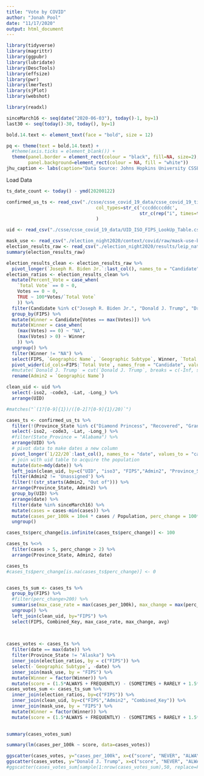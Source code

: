 ```yaml
---
title: "Vote by COVID"
author: "Jonah Pool"
date: "11/17/2020"
output: html_document
---
```


```r
library(tidyverse)
library(magrittr)
library(ggpubr)
library(lubridate)
library(DescTools)
library(effsize)
library(pwr)
library(lmerTest)
library(sjPlot)
library(webshot)

library(readxl)

```

```r
sinceMarch16 <- seq(date("2020-06-03"), today()-1, by=1)
last30 <- seq(today()-30, today(), by=1)

bold.14.text <- element_text(face = "bold", size = 12)

pq <- theme(text = bold.14.text) +
  #theme(axis.ticks = element_blank()) +
  theme(panel.border = element_rect(colour = "black", fill=NA, size=2),
        panel.background=element_rect(colour = NA, fill = "white"))
jhu_caption <- labs(caption="Data Source: Johns Hopkins University CSSE")
```

Load Data
```r
ts_date_count <- today() - ymd(20200122)

confirmed_us_ts <- read_csv("./csse/csse_covid_19_data/csse_covid_19_time_series/time_series_covid19_confirmed_US.csv", 
                                 col_types=str_c('cccddcccddc', 
                                                 str_c(rep("i", times=ts_date_count), collapse=""))
                                 )

uid <- read_csv("./csse/csse_covid_19_data/UID_ISO_FIPS_LookUp_Table.csv", col_types = "cccddcccddci")

mask_use <- read_csv("./election_night2020/context/covid/raw/mask-use-by-county.csv", col_names = c("FIPS","NEVER","RARELY","SOMETIMES","FREQUENTLY","ALWAYS"), col_types = "dddddd", skip=1)
election_results_raw <- read_csv("./election_night2020/results/leip_natl_data.csv")
summary(election_results_raw)
```
```r
election_results_clean <- election_results_raw %>% 
  pivot_longer(`Joseph R. Biden Jr.`:last_col(), names_to = "Candidate", values_to = "Votes")
election_ratios <- election_results_clean %>%
  mutate(Percent_Vote = case_when(
    `Total Vote` == 0 ~ 0,
    Votes == 0 ~ 0,
    TRUE ~ 100*Votes/`Total Vote`
    )) %>% 
  filter(Candidate %in% c("Joseph R. Biden Jr.", "Donald J. Trump", "Dr. Jo Jorgensen")) %>% 
  group_by(FIPS) %>% 
  mutate(Winner = Candidate[Votes == max(Votes)]) %>% 
  mutate(Winner = case_when(
    (max(Votes) == 0) ~ "NA",
    (max(Votes) > 0) ~ Winner
    )) %>% 
  ungroup() %>% 
  filter(Winner != "NA") %>% 
  select(FIPS, `Geographic Name`, `Geographic Subtype`, Winner, `Total Vote`, Candidate, Votes, Percent_Vote) %>% 
  pivot_wider(id_cols=FIPS:`Total Vote`, names_from = "Candidate", values_from = "Percent_Vote") %>% 
  #mutate(`Donald J. Trump` = cut(`Donald J. Trump`, breaks = c(-Inf, seq(5, 100, by = 5)), labels = c(paste(seq(5,100,by=5), rep("%"))))) %>% 
  rename(Admin2 = `Geographic Name`)
```

```r
clean_uid <- uid %>% 
  select(-iso2, -code3, -Lat, -Long_) %>% 
  arrange(UID)
```


```r
#matches("`(1?[0-9]{1})/([0-2]?[0-9]{1}/20)`")

cases_ts <- confirmed_us_ts %>%
  filter(!(Province_State %in% c("Diamond Princess", "Recovered", "Grand Princess"))) %>%
  select(-iso2, -code3, -Lat, -Long_) %>% 
  #filter(State_Province = "Alabama") %>% 
  arrange(UID) %>% 
  # pivot data to make dates a new column
  pivot_longer(`1/22/20`:last_col(), names_to = "date", values_to = "cases") %>%
  # join with uid table to acquire the population
  mutate(date=mdy(date)) %>% 
  left_join(clean_uid, by=c("UID", "iso3", "FIPS","Admin2", "Province_State", "Country_Region", "Combined_Key")) %>% 
  filter(Admin2 != 'Unassigned') %>% 
  filter(!(str_starts(Admin2, "Out of"))) %>% 
  arrange(Province_State, Admin2) %>% 
  group_by(UID) %>% 
  arrange(date) %>% 
  filter(date %in% sinceMarch16) %>% 
  mutate(cases = cases-min(cases)) %>% 
  mutate(cases_per_100k = 10e4 * cases / Population, perc_change = 100*(cases_per_100k-lag(cases_per_100k,1))/ lag(cases_per_100k,1)) %>% 
  ungroup()

cases_ts$perc_change[is.infinite(cases_ts$perc_change)] <- 100

cases_ts %<>% 
  filter(cases > 5, perc_change > 2) %>%  
  arrange(Province_State, Admin2, date)

cases_ts
#cases_ts$perc_change[is.na(cases_ts$perc_change)] <- 0


cases_ts_sum <- cases_ts %>% 
  group_by(FIPS) %>% 
  #filter(perc_change>200) %>% 
  summarise(max_case_rate = max(cases_per_100k), max_change = max(perc_change), avg = mean(perc_change)) %>%
  ungroup() %>% 
  left_join(clean_uid, by="FIPS") %>% 
  select(FIPS, Combined_Key, max_case_rate, max_change, avg)
  
  
```


```r
cases_votes <- cases_ts %>% 
  filter(date == max(date)) %>% 
  filter(Province_State != "Alaska") %>% 
  inner_join(election_ratios, by = c("FIPS")) %>% 
  select(-`Geographic Subtype`, -date) %>% 
  inner_join(mask_use, by = "FIPS") %>% 
  mutate(Winner = factor(Winner)) %>% 
  mutate(score = (1.5*ALWAYS + FREQUENTLY) - (SOMETIMES + RARELY + 1.5*NEVER))
cases_votes_sum <- cases_ts_sum %>% 
  inner_join(election_ratios, by=c("FIPS")) %>% 
  inner_join(clean_uid, by=c("FIPS","Admin2", "Combined_Key")) %>% 
  inner_join(mask_use, by = "FIPS") %>% 
  mutate(Winner = factor(Winner)) %>% 
  mutate(score = (1.5*ALWAYS + FREQUENTLY) - (SOMETIMES + RARELY + 1.5*NEVER))
  

summary(cases_votes_sum)

```


```r
summary(lm(cases_per_100k ~ score, data=cases_votes))

ggscatter(cases_votes, y="cases_per_100k", x=c("score", "NEVER", "ALWAYS"), add="reg.line", cor.coef = T)
ggscatter(cases_votes, y="Donald J. Trump", x=c("score", "NEVER", "ALWAYS"), add="reg.line", cor.coef = T)
#ggscatter(cases_votes_sum[sample(1:nrow(cases_votes_sum),50, replace=FALSE),], x="NEVER", y="avg", color="Donald J. Trump", size="Donald J. Trump")
```

```r

```

